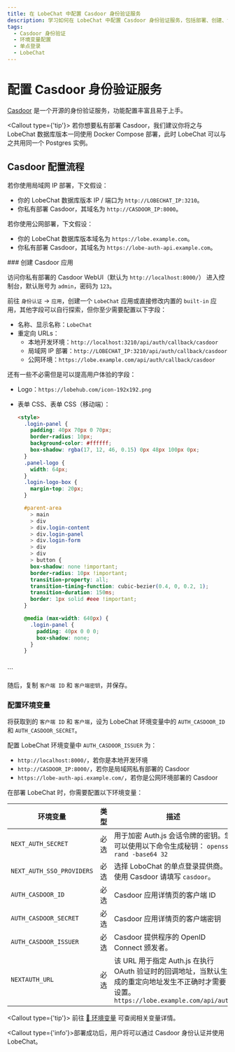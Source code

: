 ```yaml
---
title: 在 LobeChat 中配置 Casdoor 身份验证服务
description: 学习如何在 LobeChat 中配置 Casdoor 身份验证服务，包括部署、创建、设置权限和环境变量。
tags:
  - Casdoor 身份验证
  - 环境变量配置
  - 单点登录
  - LobeChat
---
```


# 配置 Casdoor 身份验证服务

[Casdoor](https://github.com/casdoor/casdoor) 是一个开源的身份验证服务，功能配置丰富且易于上手。

<Callout type={'tip'}>
  若你想要私有部署 Casdoor，我们建议你将之与 LobeChat 数据库版本一同使用 Docker Compose 部署，此时
  LobeChat 可以与之共用同一个 Postgres 实例。
</Callout>

## Casdoor 配置流程

若你使用局域网 IP 部署，下文假设：

- 你的 LobeChat 数据库版本 IP / 端口为 `http://LOBECHAT_IP:3210`。
- 你私有部署 Casdoor，其域名为 `http://CASDOOR_IP:8000`。

若你使用公网部署，下文假设：

- 你的 LobeChat 数据库版本域名为 `https://lobe.example.com`。
- 你私有部署 Casdoor，其域名为 `https://lobe-auth-api.example.com`。

<Steps>
  ### 创建 Casdoor 应用

访问你私有部署的 Casdoor WebUI（默认为 `http://localhost:8000/`） 进入控制台，默认账号为 `admin`，密码为 `123`。

前往 `身份认证` -> `应用`，创建一个 `LobeChat` 应用或直接修改内置的 `built-in` 应用，其他字段可以自行探索，但你至少需要配置以下字段：

- 名称、显示名称：`LobeChat`
- 重定向 URLs：
  - 本地开发环境：`http://localhost:3210/api/auth/callback/casdoor`
  - 局域网 IP 部署：`http://LOBECHAT_IP:3210/api/auth/callback/casdoor`
  - 公网环境：`https://lobe.example.com/api/auth/callback/casdoor`

还有一些不必需但是可以提高用户体验的字段：

- Logo：`https://lobehub.com/icon-192x192.png`
- 表单 CSS、表单 CSS（移动端）：

  ```html
  <style>
    .login-panel {
      padding: 40px 70px 0 70px;
      border-radius: 10px;
      background-color: #ffffff;
      box-shadow: rgba(17, 12, 46, 0.15) 0px 48px 100px 0px;
    }
    .panel-logo {
      width: 64px;
    }
    .login-logo-box {
      margin-top: 20px;
    }

    #parent-area
      > main
      > div
      > div.login-content
      > div.login-panel
      > div.login-form
      > div
      > div
      > button {
      box-shadow: none !important;
      border-radius: 10px !important;
      transition-property: all;
      transition-timing-function: cubic-bezier(0.4, 0, 0.2, 1);
      transition-duration: 150ms;
      border: 1px solid #eee !important;
    }

    @media (max-width: 640px) {
      .login-panel {
        padding: 40px 0 0 0;
        box-shadow: none;
      }
    }
 
</style>
  ```

随后，复制 `客户端 ID` 和 `客户端密钥`，并保存。

### 配置环境变量

将获取到的 `客户端 ID` 和 `客户端`，设为 LobeChat 环境变量中的 `AUTH_CASDOOR_ID` 和 `AUTH_CASDOOR_SECRET`。

配置 LobeChat 环境变量中 `AUTH_CASDOOR_ISSUER` 为：

- `http://localhost:8000/`，若你是本地开发环境
- `http://CASDOOR_IP:8000/`，若你是局域网私有部署的 Casdoor
- `https://lobe-auth-api.example.com/`，若你是公网环境部署的 Casdoor

在部署 LobeChat 时，你需要配置以下环境变量：

| 环境变量 | 类型 | 描述 |
| --- | --- | --- |
| `NEXT_AUTH_SECRET` | 必选 | 用于加密 Auth.js 会话令牌的密钥。您可以使用以下命令生成秘钥： `openssl rand -base64 32` |
| `NEXT_AUTH_SSO_PROVIDERS` | 必选 | 选择 LoboChat 的单点登录提供商。使用 Casdoor 请填写 `casdoor`。 |
| `AUTH_CASDOOR_ID` | 必选 | Casdoor 应用详情页的客户端 ID |
| `AUTH_CASDOOR_SECRET` | 必选 | Casdoor 应用详情页的客户端密钥 |
| `AUTH_CASDOOR_ISSUER` | 必选 | Casdoor 提供程序的 OpenID Connect 颁发者。 |
| `NEXTAUTH_URL` | 必选 | 该 URL 用于指定 Auth.js 在执行 OAuth 验证时的回调地址，当默认生成的重定向地址发生不正确时才需要设置。`https://lobe.example.com/api/auth` |

  <Callout type={'tip'}>
    前往 [📘 环境变量](/zh/docs/self-hosting/environment-variables/auth#casdoor) 可查阅相关变量详情。
 
</Callout>
</Steps>

<Callout type={'info'}>部署成功后，用户将可以通过 Casdoor 身份认证并使用 LobeChat。</Callout>
